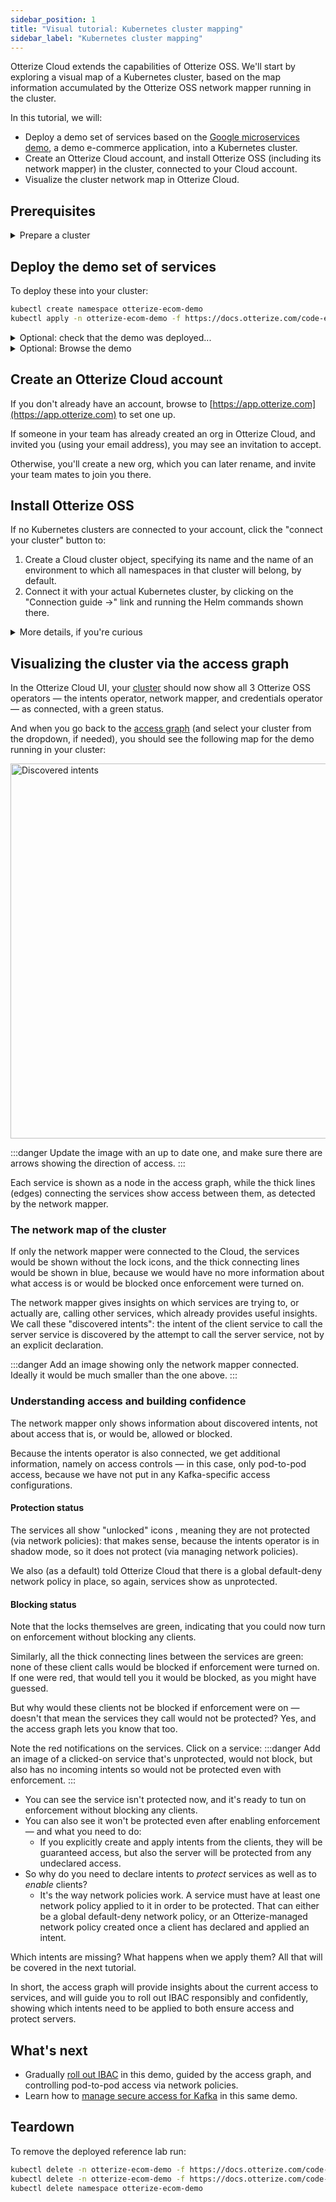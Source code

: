 ```yaml
---
sidebar_position: 1
title: "Visual tutorial: Kubernetes cluster mapping"
sidebar_label: "Kubernetes cluster mapping"
---
```



Otterize Cloud extends the capabilities of Otterize OSS.
We'll start by exploring a visual map of a Kubernetes cluster, based on the map information accumulated by the Otterize OSS network mapper running in the cluster.

In this tutorial, we will:

- Deploy a demo set of services based on the [Google microservices demo](https://github.com/GoogleCloudPlatform/microservices-demo),
a demo e-commerce application, into a Kubernetes cluster.
- Create an Otterize Cloud account, and install Otterize OSS (including its network mapper) in the cluster, connected to your Cloud account.
- Visualize the cluster network map in Otterize Cloud.

## Prerequisites
<details>
<summary>Prepare a cluster</summary>

Before you start, you'll need a Kubernetes cluster.

While you won't need [network policies](https://kubernetes.io/docs/concepts/services-networking/network-policies/) in this tutorial,
you'll use them in the next tutorial, so you may just want to install them now. Otherwise, feel free to skip that aspect.

{@include: ../_common/cluster-setup.md}
</details>

## Deploy the demo set of services

To deploy these into your cluster:
```bash
kubectl create namespace otterize-ecom-demo
kubectl apply -n otterize-ecom-demo -f https://docs.otterize.com/code-examples/shadow-mode/ecom-demo.yaml
```

<details>
<summary>Optional: check that the demo was deployed...</summary>
<div>


To see all the pods in the demo:
```bash
kubectl get pods -n otterize-ecom-demo
```
The pods should all be ready and running:
```bash
NAME                                     READY   STATUS    RESTARTS      AGE
adservice-65494cbb9d-5lrv6               1/1     Running   0             115s
cartservice-6d84fc45bb-hdtwn             1/1     Running   0             115s
checkoutservice-5599486df-dvj9n          1/1     Running   3 (79s ago)   115s
currencyservice-6d64686d74-lxb7x         1/1     Running   0             115s
emailservice-7c6cbfbbd7-xjxlt            1/1     Running   0             115s
frontend-f9448d7d4-6dmnr                 1/1     Running   0             115s
kafka-0                                  1/1     Running   2 (83s ago)   115s
loadgenerator-7f6987f59-bchgm            1/1     Running   0             114s
orderservice-7ffdbf6df-wzzfd             1/1     Running   0             115s
otterize-ecom-demo-zookeeper-0           1/1     Running   0             115s
paymentservice-86855d78db-zjjfn          1/1     Running   0             115s
productcatalogservice-5944c7f666-2rjc6   1/1     Running   0             115s
recommendationservice-6c8d848498-zm2rm   1/1     Running   0             114s
redis-cart-6b79c5b497-xpms2              1/1     Running   0             115s
shippingservice-85694cb9bd-v54xp         1/1     Running   0             114s
```

</div>
</details>

<details>
<summary>Optional: Browse the demo</summary>
<Tabs groupId="frontend-addr">
<TabItem value="k8s" label="K8s">

To get the externally-accessible URL where your demo front end is available, run:
```bash
kubectl get service -n otterize-ecom-demo frontend-external | awk '{print $4}'
```
The result should be similar to (if running on AWS EKS):
```
a11843075fd254f8099a986467098647-1889474685.us-east-1.elb.amazonaws.com
```
Go ahead and browse to the URL above to "shop" and get a feel for the demo's behavior.
(The URL might take some time to populate across DNS servers. Note that we are accessing an HTTP and not an HTTPS website.)
</TabItem>
<TabItem value="minikube" label="Minikube">

To get the externally-accessible URL where your demo front end is available, run:
```
kubectl port-forward -n otterize-ecom-demo service/frontend-external 8080:80 &
```
The demo is now accessible at:
```
http://localhost:8080
```
Go ahead and browse to the URL above to "shop" and get a feel for the demo's behavior.
</TabItem>
</Tabs>
</details>

## Create an Otterize Cloud account

If you don't already have an account, browse to [https://app.otterize.com](https://app.otterize.com) to set one up.

If someone in your team has already created an org in Otterize Cloud, and invited you (using your email address), you may see an invitation to accept.

Otherwise, you'll create a new org, which you can later rename, and invite your team mates to join you there.

## Install Otterize OSS

If no Kubernetes clusters are connected to your account, click the "connect your cluster" button to:
1. Create a Cloud cluster object, specifying its name and the name of an environment to which all namespaces in that cluster will belong, by default.
2. Connect it with your actual Kubernetes cluster, by clicking on the "Connection guide &rarr;" link and running the Helm commands shown there.

<details>
<summary>More details, if you're curious</summary>

Connecting your cluster simply entails installing Otterize OSS via Helm, using credentials from your account so Otterize OSS can report information needed to visualize the cluster.

The credentials will already be inlined into the Helm command shown in the Cloud UI, so you just need to copy that line and run it from your shell.
If you don't give it the Cloud credentials, Otterize OSS will run fully standalone in your cluster &mdash; you just won't have the visualization in Otterize Cloud.

The Helm command shown in the Cloud UI also includes flags to turn off enforcement: Otterize OSS will be running in "shadow mode," meaning that it will not create network policies to restrict pod-to-pod traffic, or create Kafka ACLs to control access to Kafka topics. Instead, it will report to Otterize Cloud what **would** happen if enforcement were to be enabled, guiding you to implement IBAC without blocking intended access.
</details>

## Visualizing the cluster via the access graph

In the Otterize Cloud UI, your [cluster](https://app.otterize.com/clusters) should now show all 3 Otterize OSS operators &mdash; the intents operator, network mapper, and credentials operator &mdash; as connected, with a green status.

And when you go back to the [access graph](https://app.otterize.com/access-graph) (and select your cluster from the dropdown, if needed), you should see the following map for the demo running in your cluster:

<img src="/img/quick-tutorials/shadow-mode/phase-0.png" alt="Discovered intents" width="600"/>

:::danger
Update the image with an up to date one, and make sure there are arrows showing the direction of access.
:::

Each service is shown as a node in the access graph, while the thick lines (edges) connecting the services show access between them, as detected by the network mapper.

### The network map of the cluster

If only the network mapper were connected to the Cloud, the services would be shown without the lock icons, and the thick connecting lines would be shown in blue, because we would have no more information about what access is or would be blocked once enforcement were turned on.

The network mapper gives insights on which services are trying to, or actually are, calling other services, which already provides useful insights. We call these "discovered intents": the intent of the client service to call the server service is discovered by the attempt to call the server service, not by an explicit declaration.

:::danger
Add an image showing only the network mapper connected. Ideally it would be much smaller than the one above.
:::

### Understanding access and building confidence

The network mapper only shows information about discovered intents, not about access that is, or would be, allowed or blocked.

Because the intents operator is also connected, we get additional information, namely on access controls &mdash; in this case, only pod-to-pod access, because we have not put in any Kafka-specific access configurations.

#### Protection status

The services all show "unlocked" icons , meaning they are not protected (via network policies): that makes sense, because the intents operator is in shadow mode, so it does not protect (via managing network policies).

We also (as a default) told Otterize Cloud that there is a global default-deny network policy in place, so again, services show as unprotected.

#### Blocking status

Note that the locks themselves are green, indicating that you could now turn on enforcement without blocking any clients.

Similarly, all the thick connecting lines between the services are green: none of these client calls would be blocked if enforcement were turned on. If one were red, that would tell you it would be blocked, as you might have guessed.

But why would these clients not be blocked if enforcement were on &mdash; doesn't that mean the services they call would not be protected? Yes, and the access graph lets you know that too.

Note the red notifications on the services. Click on a service:
:::danger
Add an image of a clicked-on service that's unprotected, would not block, but also has no incoming intents so would not be protected even with enforcement.
:::
- You can see the service isn't protected now, and it's ready to tun on enforcement without blocking any clients.
- You can also see it won't be protected even after enabling enforcement &mdash; and what you need to do:
  - If you explicitly create and apply intents from the clients, they will be guaranteed access, but also the server will be protected from any undeclared access.
- So why do you need to declare intents to *protect* services as well as to *enable* clients?
  - It's the way network policies work. A service must have at least one network policy applied to it in order to be protected. That can either be a global default-deny network policy, or an Otterize-managed network policy created once a client has declared and applied an intent.

Which intents are missing? What happens when we apply them? All that will be covered in the next tutorial.

In short, the access graph will provide insights about the current access to services, and will guide you to roll out IBAC responsibly and confidently, showing which intents need to be applied to both ensure access and protect servers.

## What's next
- Gradually [roll out IBAC](/quick-visual-tutorials/visual-ibac-network-policies) in this demo, guided by the access graph, and controlling pod-to-pod access via network policies.
- Learn how to [manage secure access for Kafka](/quick-visual-tutorials/visual-ibac-kafka-k8s) in this same demo.

## Teardown

To remove the deployed reference lab run:

```bash
kubectl delete -n otterize-ecom-demo -f https://docs.otterize.com/code-examples/shadow-mode/all.yaml
kubectl delete -n otterize-ecom-demo -f https://docs.otterize.com/code-examples/shadow-mode/ecom-demo.yaml
kubectl delete namespace otterize-ecom-demo
```